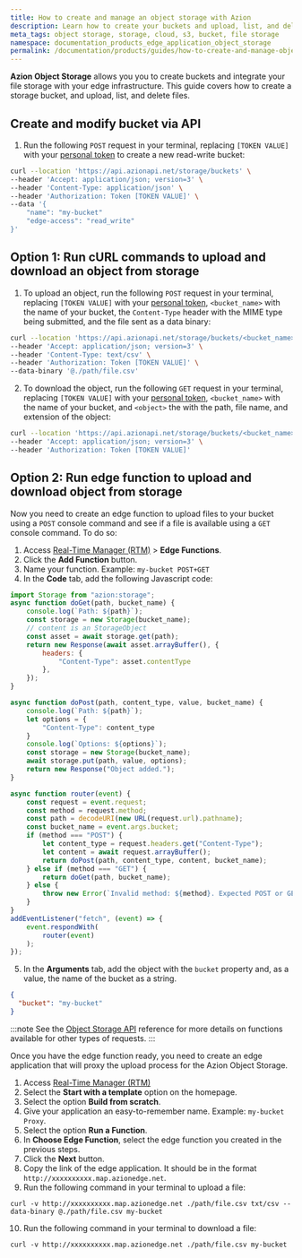 ```yaml
---
title: How to create and manage an object storage with Azion
description: Learn how to create your buckets and upload, list, and delete files in your boject storage.
meta_tags: object storage, storage, cloud, s3, bucket, file storage
namespace: documentation_products_edge_application_object_storage
permalink: /documentation/products/guides/how-to-create-and-manage-object-storage/
---
```


**Azion Object Storage** allows you you to create buckets and integrate your file storage with your edge infrastructure. This guide covers how to create a storage bucket, and upload, list, and delete files.

## Create and modify bucket via API

1. Run the following `POST` request in your terminal, replacing `[TOKEN VALUE]` with your [personal token](/en/documentation/products/guides/personal-tokens/) to create a new read-write bucket:

```bash
curl --location 'https://api.azionapi.net/storage/buckets' \
--header 'Accept: application/json; version=3' \
--header 'Content-Type: application/json' \
--header 'Authorization: Token [TOKEN VALUE]' \
--data '{
    "name": "my-bucket"
    "edge-access": "read_write"
}'
```

## Option 1: Run cURL commands to upload and download an object from storage

1. To upload an object, run the following `POST` request in your terminal, replacing `[TOKEN VALUE]` with your [personal token](/en/documentation/products/guides/personal-tokens/), `<bucket_name>` with the name of your bucket, the `Content-Type` header with the MIME type being submitted, and the file sent as a data binary:

```bash
curl --location 'https://api.azionapi.net/storage/buckets/<bucket_name>/objects' \
--header 'Accept: application/json; version=3' \
--header 'Content-Type: text/csv' \
--header 'Authorization: Token [TOKEN VALUE]' \
--data-binary '@./path/file.csv'
```

2. To download the object, run the following `GET` request in your terminal, replacing `[TOKEN VALUE]` with your [personal token](/en/documentation/products/guides/personal-tokens/), `<bucket_name>` with the name of your bucket, and `<object>` the with the path, file name, and extension of the object:

```bash
curl --location 'https://api.azionapi.net/storage/buckets/<bucket_name>/objects/<object>' \
--header 'Accept: application/json; version=3' \
--header 'Authorization: Token [TOKEN VALUE]'
```

## Option 2: Run edge function to upload and download object from storage

Now you need to create an edge function to upload files to your bucket using a `POST` console command and see if a file is available using a `GET` console command. To do so:

1. Access [Real-Time Manager (RTM)](https://manager.azion.com/) > **Edge Functions**.
2. Click the **Add Function** button.
3. Name your function. Example: `my-bucket POST+GET`
4. In the **Code** tab, add the following Javascript code: 

```js
import Storage from "azion:storage";
async function doGet(path, bucket_name) {
    console.log(`Path: ${path}`);
    const storage = new Storage(bucket_name);
    // content is an StorageObject
    const asset = await storage.get(path);
    return new Response(await asset.arrayBuffer(), {
        headers: {
            "Content-Type": asset.contentType
        },
    });
}

async function doPost(path, content_type, value, bucket_name) {
    console.log(`Path: ${path}`);
    let options = {
        "Content-Type": content_type
    }
    console.log(`Options: ${options}`);
    const storage = new Storage(bucket_name);
    await storage.put(path, value, options);
    return new Response("Object added.");
}

async function router(event) {
    const request = event.request;
    const method = request.method;
    const path = decodeURI(new URL(request.url).pathname);
    const bucket_name = event.args.bucket;
    if (method === "POST") {
        let content_type = request.headers.get("Content-Type");
        let content = await request.arrayBuffer();
        return doPost(path, content_type, content, bucket_name);
    } else if (method === "GET") {
        return doGet(path, bucket_name);
    } else {
        throw new Error(`Invalid method: ${method}. Expected POST or GET.`);
    }
}
addEventListener("fetch", (event) => {
    event.respondWith(
        router(event)
    );
});
```

5. In the **Arguments** tab, add the object with the `bucket` property and, as a value, the name of the bucket as a string.

```json
{
  "bucket": "my-bucket"
}
```

:::note
See the [Object Storage API](/en/documentation/devtools/runtime/api-reference/storage/) reference for more details on functions available for other types of requests.
:::

Once you have the edge function ready, you need to create an edge application that will proxy the upload process for the Azion Object Storage.

1. Access [Real-Time Manager (RTM)](https://manager.azion.com/) 
2. Select the **Start with a template** option on the homepage.
3. Select the option **Build from scratch**.
4. Give your application an easy-to-remember name. Example: `my-bucket Proxy`.
5. Select the option **Run a Function**.
6. In **Choose Edge Function**, select the edge function you created in the previous steps.
7. Click the **Next** button.
8. Copy the link of the edge application. It should be in the format `http://xxxxxxxxxx.map.azionedge.net`.
9. Run the following command in your terminal to upload a file:

```
curl -v http://xxxxxxxxxx.map.azionedge.net ./path/file.csv txt/csv --data-binary @./path/file.csv my-bucket
```

10. Run the following command in your terminal to download a file:

```
curl -v http://xxxxxxxxxx.map.azionedge.net ./path/file.csv my-bucket
```
